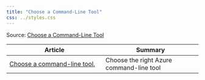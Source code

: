 ```yaml
---
title: "Choose a Command-Line Tool"
css: ../styles.css
---
```


Source: [Choose a Command-Line Tool](https://learn.microsoft.com/en-us/azure/architecture/guide/technology-choices/technology-choices-overview)

|Article|Summary|
|--|--|
|[Choose a command-line tool.](https://learn.microsoft.com/en-us/cli/azure/choose-the-right-azure-command-line-tool?toc=https%3A%2F%2Flearn.microsoft.com%2Fen-us%2Fazure%2Farchitecture%2Ftoc.json&bc=https%3A%2F%2Flearn.microsoft.com%2Fen-us%2Fazure%2Farchitecture%2Fbread%2Ftoc.json)|Choose the right Azure command-line tool|
